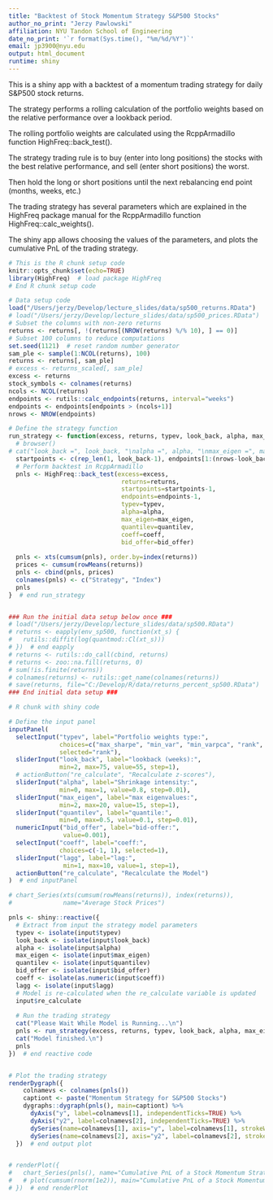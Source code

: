 ```yaml
---
title: "Backtest of Stock Momentum Strategy S&P500 Stocks"
author_no_print: "Jerzy Pawlowski"
affiliation: NYU Tandon School of Engineering
date_no_print: '`r format(Sys.time(), "%m/%d/%Y")`'
email: jp3900@nyu.edu
output: html_document
runtime: shiny
---
```


This is a shiny app with a backtest of a momentum trading strategy for daily S&P500 stock returns.

The strategy performs a rolling calculation of the portfolio weights based on the relative performance over a lookback period.

The rolling portfolio weights are calculated using the RcppArmadillo function HighFreq::back_test().

The strategy trading rule is to buy (enter into long positions) the stocks with the best relative performance, and sell (enter short positions) the worst.

Then hold the long or short positions until the next rebalancing end point (months, weeks, etc.)

The trading strategy has several parameters which are explained in the HighFreq package manual for the RcppArmadillo function HighFreq::calc_weights().

The shiny app allows choosing the values of the parameters, and plots the cumulative PnL of the trading strategy.


```r
# This is the R chunk setup code
knitr::opts_chunk$set(echo=TRUE)
library(HighFreq)  # load package HighFreq
# End R chunk setup code

# Data setup code
load("/Users/jerzy/Develop/lecture_slides/data/sp500_returns.RData")
# load("/Users/jerzy/Develop/lecture_slides/data/sp500_prices.RData")
# Subset the columns with non-zero returns
returns <- returns[, !(returns[(NROW(returns) %/% 10), ] == 0)]
# Subset 100 columns to reduce computations
set.seed(1121)  # reset random number generator
sam_ple <- sample(1:NCOL(returns), 100)
returns <- returns[, sam_ple]
# excess <- returns_scaled[, sam_ple]
excess <- returns
stock_symbols <- colnames(returns)
ncols <- NCOL(returns)
endpoints <- rutils::calc_endpoints(returns, interval="weeks")
endpoints <- endpoints[endpoints > (ncols+1)]
nrows <- NROW(endpoints)

# Define the strategy function
run_strategy <- function(excess, returns, typev, look_back, alpha, max_eigen, quantilev, coeff, bid_offer, lagg) {
  # browser()
# cat("look_back =", look_back, "\nalpha =", alpha, "\nmax_eigen =", max_eigen, "\nlagg =", lagg, "\n")
  startpoints <- c(rep_len(1, look_back-1), endpoints[1:(nrows-look_back+1)])
  # Perform backtest in RcppArmadillo
  pnls <- HighFreq::back_test(excess=excess, 
                               returns=returns,
                               startpoints=startpoints-1,
                               endpoints=endpoints-1,
                               typev=typev,
                               alpha=alpha,
                               max_eigen=max_eigen,
                               quantilev=quantilev,
                               coeff=coeff,
                               bid_offer=bid_offer)
  
  pnls <- xts(cumsum(pnls), order.by=index(returns))
  prices <- cumsum(rowMeans(returns))
  pnls <- cbind(pnls, prices)
  colnames(pnls) <- c("Strategy", "Index")
  pnls
}  # end run_strategy


### Run the initial data setup below once ###
# load("/Users/jerzy/Develop/lecture_slides/data/sp500.RData")
# returns <- eapply(env_sp500, function(xt_s) {
#   rutils::diffit(log(quantmod::Cl(xt_s)))
# })  # end eapply
# returns <- rutils::do_call(cbind, returns)
# returns <- zoo::na.fill(returns, 0)
# sum(!is.finite(returns))
# colnames(returns) <- rutils::get_name(colnames(returns))
# save(returns, file="C:/Develop/R/data/returns_percent_sp500.RData")
### End initial data setup ###
```


```r
# R chunk with shiny code

# Define the input panel
inputPanel(
  selectInput("typev", label="Portfolio weights type:",
              choices=c("max_sharpe", "min_var", "min_varpca", "rank", "rankrob"), 
              selected="rank"),
  sliderInput("look_back", label="lookback (weeks):",
              min=2, max=75, value=55, step=1),
  # actionButton("re_calculate", "Recalculate z-scores"),
  sliderInput("alpha", label="Shrinkage intensity:",
              min=0, max=1, value=0.8, step=0.01),
  sliderInput("max_eigen", label="max eigenvalues:",
              min=2, max=20, value=15, step=1),
  sliderInput("quantilev", label="quantile:",
              min=0, max=0.5, value=0.1, step=0.01),
  numericInput("bid_offer", label="bid-offer:",
               value=0.001),
  selectInput("coeff", label="coeff:",
              choices=c(-1, 1), selected=1),
  sliderInput("lagg", label="lag:",
               min=1, max=10, value=1, step=1),
  actionButton("re_calculate", "Recalculate the Model")
)  # end inputPanel

# chart_Series(xts(cumsum(rowMeans(returns)), index(returns)),
#              name="Average Stock Prices")

pnls <- shiny::reactive({
  # Extract from input the strategy model parameters
  typev <- isolate(input$typev)
  look_back <- isolate(input$look_back)
  alpha <- isolate(input$alpha)
  max_eigen <- isolate(input$max_eigen)
  quantilev <- isolate(input$quantilev)
  bid_offer <- isolate(input$bid_offer)
  coeff <- isolate(as.numeric(input$coeff))
  lagg <- isolate(input$lagg)
  # Model is re-calculated when the re_calculate variable is updated
  input$re_calculate
  
  # Run the trading strategy
  cat("Please Wait While Model is Running...\n")
  pnls <- run_strategy(excess, returns, typev, look_back, alpha, max_eigen, quantilev, coeff, bid_offer, lagg)
  cat("Model finished.\n")
  pnls
})  # end reactive code


# Plot the trading strategy
renderDygraph({
    colnamevs <- colnames(pnls())
    captiont <- paste("Momentum Strategy for S&P500 Stocks")
    dygraphs::dygraph(pnls(), main=captiont) %>%
      dyAxis("y", label=colnamevs[1], independentTicks=TRUE) %>%
      dyAxis("y2", label=colnamevs[2], independentTicks=TRUE) %>%
      dySeries(name=colnamevs[1], axis="y", label=colnamevs[1], strokeWidth=1, col="red") %>%
      dySeries(name=colnamevs[2], axis="y2", label=colnamevs[2], strokeWidth=1, col="blue")
  })  # end output plot


# renderPlot({
#   chart_Series(pnls(), name="Cumulative PnL of a Stock Momentum Strategy")
#   # plot(cumsum(rnorm(1e2)), main="Cumulative PnL of a Stock Momentum Strategy")
# })  # end renderPlot

```
